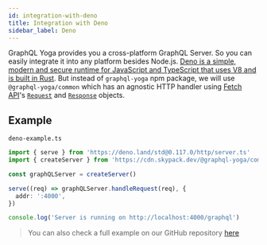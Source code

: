 ```yaml
---
id: integration-with-deno
title: Integration with Deno
sidebar_label: Deno
---
```


GraphQL Yoga provides you a cross-platform GraphQL Server. So you can easily integrate it into any platform besides Node.js.
[Deno is a simple, modern and secure runtime for JavaScript and TypeScript that uses V8 and is built in Rust](https://deno.land/).
But instead of `graphql-yoga` npm package, we will use `@graphql-yoga/common` which has an agnostic HTTP handler using [Fetch API](https://developer.mozilla.org/en-US/docs/Web/API/Fetch_API/Using_Fetch)'s [`Request`](https://developer.mozilla.org/en-US/docs/Web/API/Request) and [`Response`](https://developer.mozilla.org/en-US/docs/Web/API/Response) objects.

## Example

`deno-example.ts`

```ts
import { serve } from 'https://deno.land/std@0.117.0/http/server.ts'
import { createServer } from 'https://cdn.skypack.dev/@graphql-yoga/common@alpha?dts'

const graphQLServer = createServer()

serve((req) => graphQLServer.handleRequest(req), {
  addr: ':4000',
})

console.log('Server is running on http://localhost:4000/graphql')
```

> You can also check a full example on our GitHub repository [here](https://github.com/dotansimha/graphql-yoga/tree/master/examples/deno)

